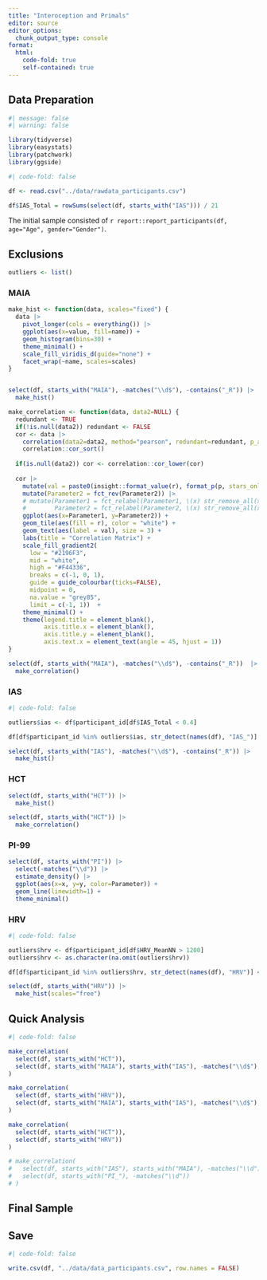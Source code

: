 ```yaml
---
title: "Interoception and Primals"
editor: source
editor_options: 
  chunk_output_type: console
format:
  html:
    code-fold: true
    self-contained: true
---
```


## Data Preparation

```r
#| message: false
#| warning: false

library(tidyverse)
library(easystats)
library(patchwork)
library(ggside)
```


```r
#| code-fold: false

df <- read.csv("../data/rawdata_participants.csv")

df$IAS_Total = rowSums(select(df, starts_with("IAS"))) / 21
```

The initial sample consisted of `r report::report_participants(df, age="Age", gender="Gender")`.


## Exclusions

```r
outliers <- list()
```

::: {.panel-tabset}

### MAIA

```r
make_hist <- function(data, scales="fixed") {
  data |> 
    pivot_longer(cols = everything()) |>
    ggplot(aes(x=value, fill=name)) +
    geom_histogram(bins=30) +
    theme_minimal() +
    scale_fill_viridis_d(guide="none") +
    facet_wrap(~name, scales=scales)
}


select(df, starts_with("MAIA"), -matches("\\d$"), -contains("_R")) |> 
  make_hist() 
```

```r
make_correlation <- function(data, data2=NULL) {
  redundant <- TRUE
  if(!is.null(data2)) redundant <- FALSE
  cor <- data |> 
    correlation(data2=data2, method="pearson", redundant=redundant, p_adjust="none") |> 
    correlation::cor_sort() 
  
  if(is.null(data2)) cor <- correlation::cor_lower(cor) 
    
  cor |> 
    mutate(val = paste0(insight::format_value(r), format_p(p, stars_only=TRUE))) |>
    mutate(Parameter2 = fct_rev(Parameter2)) |>
    # mutate(Parameter1 = fct_relabel(Parameter1, \(x) str_remove_all(x, "Feedback_")),
    #        Parameter2 = fct_relabel(Parameter2, \(x) str_remove_all(x, "Feedback_"))) |>
    ggplot(aes(x=Parameter1, y=Parameter2)) +
    geom_tile(aes(fill = r), color = "white") +
    geom_text(aes(label = val), size = 3) +
    labs(title = "Correlation Matrix") +
    scale_fill_gradient2(
      low = "#2196F3",
      mid = "white",
      high = "#F44336",
      breaks = c(-1, 0, 1),
      guide = guide_colourbar(ticks=FALSE),
      midpoint = 0,
      na.value = "grey85",
      limit = c(-1, 1))  + 
    theme_minimal() +
    theme(legend.title = element_blank(),
          axis.title.x = element_blank(),
          axis.title.y = element_blank(),
          axis.text.x = element_text(angle = 45, hjust = 1))
} 

select(df, starts_with("MAIA"), -matches("\\d$"), -contains("_R"))  |> 
  make_correlation()
```


### IAS



```r
#| code-fold: false

outliers$ias <- df$participant_id[df$IAS_Total < 0.4]

df[df$participant_id %in% outliers$ias, str_detect(names(df), "IAS_")] <- NA
```

```r
select(df, starts_with("IAS"), -matches("\\d$"), -contains("_R")) |> 
  make_hist() 
```

### HCT

```r
select(df, starts_with("HCT")) |> 
  make_hist() 
```

```r
select(df, starts_with("HCT")) |> 
  make_correlation() 
```

### PI-99

```r
select(df, starts_with("PI")) |> 
  select(-matches("\\d")) |>
  estimate_density() |> 
  ggplot(aes(x=x, y=y, color=Parameter)) +
  geom_line(linewidth=1) +
  theme_minimal()
```


### HRV



```r
#| code-fold: false

outliers$hrv <- df$participant_id[df$HRV_MeanNN > 1200]
outliers$hrv <- as.character(na.omit(outliers$hrv))

df[df$participant_id %in% outliers$hrv, str_detect(names(df), "HRV")] <- NA
```

```r
select(df, starts_with("HRV")) |> 
  make_hist(scales="free") 
```

:::

## Quick Analysis


```r
#| code-fold: false

make_correlation(
  select(df, starts_with("HCT")),
  select(df, starts_with("MAIA"), starts_with("IAS"), -matches("\\d$"), -contains("_R"))
)

make_correlation(
  select(df, starts_with("HRV")),
  select(df, starts_with("MAIA"), starts_with("IAS"), -matches("\\d$"), -contains("_R"))
)

make_correlation(
  select(df, starts_with("HCT")),
  select(df, starts_with("HRV"))
)

# make_correlation(
#   select(df, starts_with("IAS"), starts_with("MAIA"), -matches("\\d")),
#   select(df, starts_with("PI_"), -matches("\\d"))
# )
```

## Final Sample

## Save 

```r
#| code-fold: false

write.csv(df, "../data/data_participants.csv", row.names = FALSE)
```

